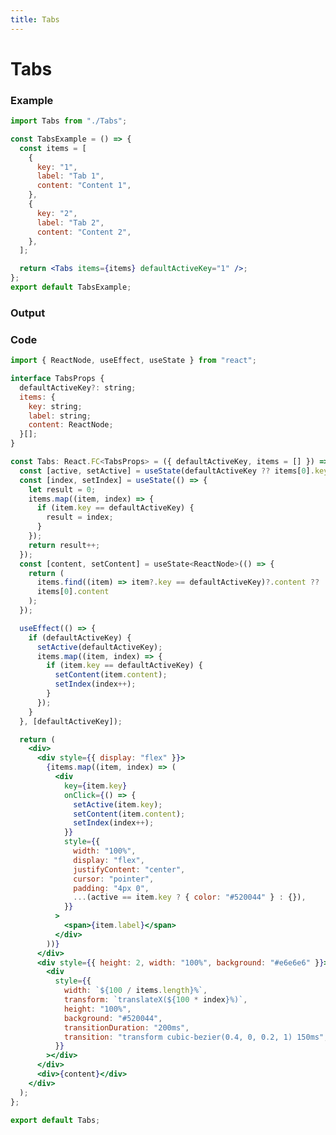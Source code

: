 ```yaml
---
title: Tabs
---
```



# Tabs

### Example

```jsx
import Tabs from "./Tabs";

const TabsExample = () => {
  const items = [
    {
      key: "1",
      label: "Tab 1",
      content: "Content 1",
    },
    {
      key: "2",
      label: "Tab 2",
      content: "Content 2",
    },
  ];

  return <Tabs items={items} defaultActiveKey="1" />;
};
export default TabsExample;

```

### Output

<TabsExample />

### Code

```jsx title="Tabs/index.tsx"
import { ReactNode, useEffect, useState } from "react";

interface TabsProps {
  defaultActiveKey?: string;
  items: {
    key: string;
    label: string;
    content: ReactNode;
  }[];
}

const Tabs: React.FC<TabsProps> = ({ defaultActiveKey, items = [] }) => {
  const [active, setActive] = useState(defaultActiveKey ?? items[0].key);
  const [index, setIndex] = useState(() => {
    let result = 0;
    items.map((item, index) => {
      if (item.key == defaultActiveKey) {
        result = index;
      }
    });
    return result++;
  });
  const [content, setContent] = useState<ReactNode>(() => {
    return (
      items.find((item) => item?.key == defaultActiveKey)?.content ??
      items[0].content
    );
  });

  useEffect(() => {
    if (defaultActiveKey) {
      setActive(defaultActiveKey);
      items.map((item, index) => {
        if (item.key == defaultActiveKey) {
          setContent(item.content);
          setIndex(index++);
        }
      });
    }
  }, [defaultActiveKey]);

  return (
    <div>
      <div style={{ display: "flex" }}>
        {items.map((item, index) => (
          <div
            key={item.key}
            onClick={() => {
              setActive(item.key);
              setContent(item.content);
              setIndex(index++);
            }}
            style={{
              width: "100%",
              display: "flex",
              justifyContent: "center",
              cursor: "pointer",
              padding: "4px 0",
              ...(active == item.key ? { color: "#520044" } : {}),
            }}
          >
            <span>{item.label}</span>
          </div>
        ))}
      </div>
      <div style={{ height: 2, width: "100%", background: "#e6e6e6" }}>
        <div
          style={{
            width: `${100 / items.length}%`,
            transform: `translateX(${100 * index}%)`,
            height: "100%",
            background: "#520044",
            transitionDuration: "200ms",
            transition: "transform cubic-bezier(0.4, 0, 0.2, 1) 150ms",
          }}
        ></div>
      </div>
      <div>{content}</div>
    </div>
  );
};

export default Tabs;

```